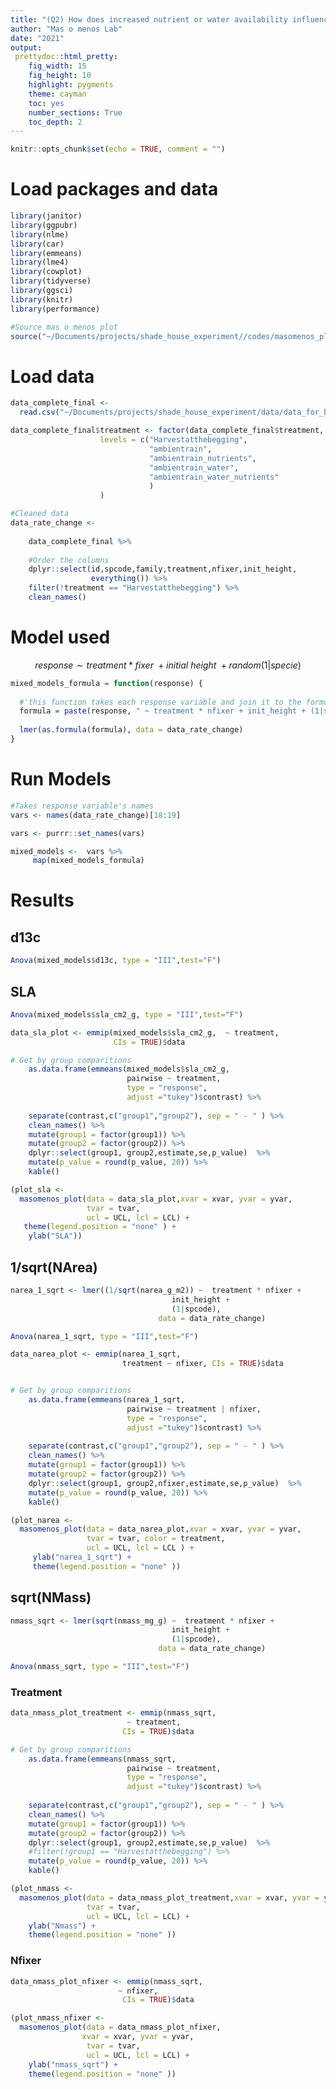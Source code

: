 ```yaml
---
title: "(Q2) How does increased nutrient or water availability influence water- and nutrient-use traits? Leaf traits"
author: "Mas o menos Lab"
date: "2021"
output: 
 prettydoc::html_pretty:
    fig_width: 15
    fig_height: 10 
    highlight: pygments
    theme: cayman   
    toc: yes
    number_sections: True
    toc_depth: 2
---
```


```r
knitr::opts_chunk$set(echo = TRUE, comment = "")
```

# Load packages and data
```r
library(janitor)
library(ggpubr)
library(nlme)
library(car)
library(emmeans)
library(lme4)
library(cowplot)
library(tidyverse)
library(ggsci)
library(knitr)
library(performance)
```


```r
#Source mas o menos plot
source("~/Documents/projects/shade_house_experiment//codes/masomenos_plot.R")
```

# Load data
```r

data_complete_final <- 
  read.csv("~/Documents/projects/shade_house_experiment/data/data_for_biomass_leaftraits_models.csv", header = T)

data_complete_final$treatment <- factor(data_complete_final$treatment,
					levels = c("Harvestatthebegging",
							   "ambientrain", 
							   "ambientrain_nutrients",
							   "ambientrain_water",
							   "ambientrain_water_nutrients"
							   )
					)

#Cleaned data
data_rate_change <- 
  
    data_complete_final %>% 
    
	#Order the columns
    dplyr::select(id,spcode,family,treatment,nfixer,init_height,
                  everything()) %>% 
	filter(!treatment == "Harvestatthebegging") %>% 
	clean_names() 

```


# Model used 

$$response\sim treatment*fixer\ + initial\ height\ + random(1|specie)$$

```r
mixed_models_formula = function(response) {
  
  #'this function takes each response variable and join it to the formula
  formula = paste(response, " ~ treatment * nfixer + init_height + (1|spcode)")
  
  lmer(as.formula(formula), data = data_rate_change)
}
```

# Run Models

```r
#Takes response variable's names 
vars <- names(data_rate_change)[18:19]
```

```r
vars <- purrr::set_names(vars)
```

```r
mixed_models <-  vars %>%
     map(mixed_models_formula)
```

# Results

## d13c

```r
Anova(mixed_models$d13c, type = "III",test="F")
```


## SLA
```r
Anova(mixed_models$sla_cm2_g, type = "III",test="F")
```



```r
data_sla_plot <- emmip(mixed_models$sla_cm2_g,  ~ treatment, 
					   CIs = TRUE)$data

# Get by group comparitions
    as.data.frame(emmeans(mixed_models$sla_cm2_g,
                          pairwise ~ treatment,
                          type = "response", 
                          adjust ="tukey")$contrast) %>% 
  
    separate(contrast,c("group1","group2"), sep = " - " ) %>% 
    clean_names() %>% 
    mutate(group1 = factor(group1)) %>%
    mutate(group2 = factor(group2)) %>% 
    dplyr::select(group1, group2,estimate,se,p_value)  %>%
    mutate(p_value = round(p_value, 20)) %>% 
    kable()
```

```r
(plot_sla <- 
  masomenos_plot(data = data_sla_plot,xvar = xvar, yvar = yvar, 
                 tvar = tvar, 
                 ucl = UCL, lcl = LCL) +
   theme(legend.position = "none" ) + 
    ylab("SLA"))
```

## 1/sqrt(NArea)

```r
narea_1_sqrt <- lmer((1/sqrt(narea_g_m2)) ~  treatment * nfixer +
								 	init_height + 
								 	(1|spcode), 
								 data = data_rate_change)
```


```r
Anova(narea_1_sqrt, type = "III",test="F")
```


```r
data_narea_plot <- emmip(narea_1_sqrt, 
                         treatment ~ nfixer, CIs = TRUE)$data


# Get by group comparitions
    as.data.frame(emmeans(narea_1_sqrt,
                          pairwise ~ treatment | nfixer,
                          type = "response", 
                          adjust ="tukey")$contrast) %>% 
  
    separate(contrast,c("group1","group2"), sep = " - " ) %>% 
    clean_names() %>% 
    mutate(group1 = factor(group1)) %>%
    mutate(group2 = factor(group2)) %>% 
    dplyr::select(group1, group2,nfixer,estimate,se,p_value)  %>%
    mutate(p_value = round(p_value, 20)) %>% 
    kable()
```

```r
(plot_narea <- 
  masomenos_plot(data = data_narea_plot,xvar = xvar, yvar = yvar, 
                 tvar = tvar, color = treatment,
                 ucl = UCL, lcl = LCL ) +
     ylab("narea_1_sqrt") +
     theme(legend.position = "none" ))

```

## sqrt(NMass)

```r
nmass_sqrt <- lmer(sqrt(nmass_mg_g) ~  treatment * nfixer +
								 	init_height + 
								 	(1|spcode), 
								 data = data_rate_change)
```



```r
Anova(nmass_sqrt, type = "III",test="F")
```

### Treatment

```r
data_nmass_plot_treatment <- emmip(nmass_sqrt, 
                          ~ treatment, 
                         CIs = TRUE)$data

# Get by group comparitions
    as.data.frame(emmeans(nmass_sqrt,
                          pairwise ~ treatment,
                          type = "response", 
                          adjust ="tukey")$contrast) %>% 
  
    separate(contrast,c("group1","group2"), sep = " - " ) %>% 
    clean_names() %>% 
    mutate(group1 = factor(group1)) %>%
    mutate(group2 = factor(group2)) %>% 
    dplyr::select(group1, group2,estimate,se,p_value)  %>%
    #filter(!group1 == "Harvestatthebegging") %>% 
    mutate(p_value = round(p_value, 20)) %>% 
    kable()
```

```r
(plot_nmass <- 
  masomenos_plot(data = data_nmass_plot_treatment,xvar = xvar, yvar = yvar, 
                 tvar = tvar,
                 ucl = UCL, lcl = LCL) +
    ylab("Nmass") +
    theme(legend.position = "none" ))
```

### Nfixer

```r
data_nmass_plot_nfixer <- emmip(nmass_sqrt, 
                        ~ nfixer, 
                         CIs = TRUE)$data

```

```r
(plot_nmass_nfixer <- 
  masomenos_plot(data = data_nmass_plot_nfixer,
  				xvar = xvar, yvar = yvar, 
                 tvar = tvar,
                 ucl = UCL, lcl = LCL) +
    ylab("nmass_sqrt") +
    theme(legend.position = "none" ))
```

